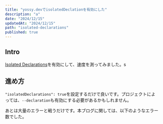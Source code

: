 ```yaml
---
title: "yossy.devでisolatedDeclationを有効にした"
description: "a"
date: "2024/12/15"
updatedAt: "2024/12/15"
path: "isolated-declarations"
published: true
---
```


## Intro

[Isolated Declarations](https://www.typescriptlang.org/docs/handbook/release-notes/typescript-5-5.html#isolated-declarations)を有効にして、速度を測ってみました。s

## 進め方

`"isolatedDeclarations": true`を設定するだけで良いです。プロジェクトによっては、`--declaration`も有効にする必要があるかもしれません。

あとは大量のエラーと戦うだけです。本ブログに関しては、以下のようなエラー数でした。